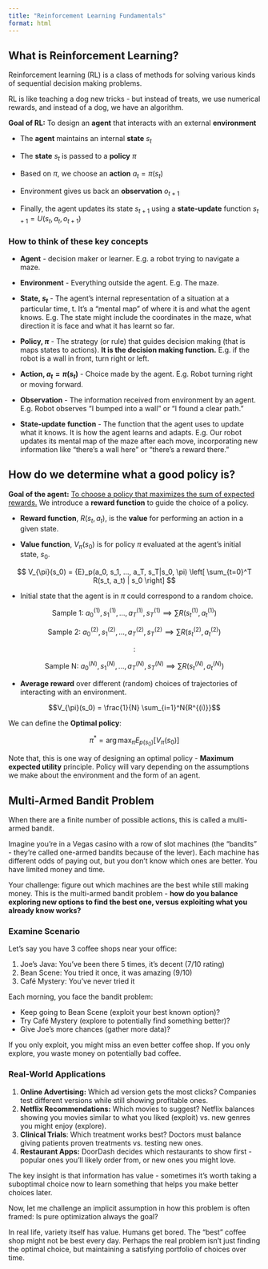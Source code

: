 ```yaml
---
title: "Reinforcement Learning Fundamentals"
format: html
---
```


## What is Reinforcement Learning?

Reinforcement learning (RL) is a class of methods for solving various kinds of sequential decision making problems.

RL is like teaching a dog new tricks - but instead of treats, we use numerical rewards, and instead of a dog, we have an algorithm.

**Goal of RL:** To design an **agent** that interacts with an external **environment**

-   The **agent** maintains an internal **state** $s_t$

-   The **state** $s_t$ is passed to a **policy** $\pi$

-   Based on $\pi$, we choose an **action** $a_t = \pi(s_t)$

-   Environment gives us back an **observation** $o_{t+1}$

-   Finally, the agent updates its state $s_{t+1}$ using a **state-update** function $s_{t+1} = U(s_t, a_t, o_{t+1})$

### How to think of these key concepts

-   **Agent** - decision maker or learner. E.g. a robot trying to navigate a maze.

-   **Environment** - Everything outside the agent. E.g. The maze.

-   **State, $s_t$** - The agent's internal representation of a situation at a particular time, t. It's a "mental map" of where it is and what the agent knows. E.g. The state might include the coordinates in the maze, what direction it is face and what it has learnt so far.

-   **Policy, $\pi$** - The strategy (or rule) that guides decision making (that is maps states to actions). **It is the decision making function.** E.g. if the robot is a wall in front, turn right or left.

-   **Action, $a_t = \pi(s_t)$** - Choice made by the agent. E.g. Robot turning right or moving forward.

-   **Observation** - The information received from environment by an agent. E.g. Robot observes "I bumped into a wall" or "I found a clear path."

-   **State-update** **function** - The function that the agent uses to update what it knows. It is how the agent learns and adapts. E.g. Our robot updates its mental map of the maze after each move, incorporating new information like "there's a wall here" or "there's a reward there."

## How do we determine what a good policy is?

**Goal of the agent:** [To choose a policy that maximizes the sum of expected rewards.]{.underline} We introduce a **reward function** to guide the choice of a policy.

-   **Reward function**, $R(s_t, a_t)$, is the **value** for performing an action in a given state.

-   **Value function**, $V_{\pi}(s_0)$ is for policy $\pi$ evaluated at the agent's initial state, $s_0$.

$$
V_{\pi}(s_0) = {E}_p(a_0, s_1, ..., a_T, s_T|s_0, \pi) \left[ \sum_{t=0}^T  R(s_t, a_t) | s_0 \right]
$$

-   Initial state that the agent is in $\pi$ could correspond to a random choice.

$$ \text{Sample 1: } a^{(1)}_0, s^{(1)}_1, ... , a^{(1)}_T, s^{(1)}_T \implies \sum R(s_t^{(1)},a_t^{(1)})$$

$$\text{Sample 2: } a^{(2)}_0, s^{(2)}_1, ... , a^{(2)}_T, s^{(2)}_T \implies \sum R(s_t^{(2)},a_t^{(2)})$$

$$:$$

$$\text{Sample N: }a^{(N)}_0, s^{(N)}_1, ... , a^{(N)}_T, s^{(N)}_T \implies \sum R(s_t^{(N)},a_t^{(N)})$$

-   **Average reward** over different (random) choices of trajectories of interacting with an environment.

$$V_{\pi}(s_0) = \frac{1}{N} \sum_{i=1}^N{R^{(i)}}$$

We can define the **Optimal policy**:

$$
\pi^* = \arg\max_{\pi}{E_{p(s_0)}[V_{\pi}(s_0)]}
$$

Note that, this is one way of designing an optimal policy - **Maximum expected utility** principle. Policy will vary depending on the assumptions we make about the environment and the form of an agent.

## Multi-Armed Bandit Problem

When there are a finite number of possible actions, this is called a multi-armed bandit.

Imagine you're in a Vegas casino with a row of slot machines (the "bandits" - they're called one-armed bandits because of the lever). Each machine has different odds of paying out, but you don't know which ones are better. You have limited money and time.

Your challenge: figure out which machines are the best while still making money. This is the multi-armed bandit problem - **how do you balance exploring new options to find the best one, versus exploiting what you already know works?**

### Examine Scenario

Let's say you have 3 coffee shops near your office:

1.  Joe's Java: You've been there 5 times, it's decent (7/10 rating)
2.  Bean Scene: You tried it once, it was amazing (9/10)
3.  Café Mystery: You've never tried it

Each morning, you face the bandit problem:

-   Keep going to Bean Scene (exploit your best known option)?
-   Try Café Mystery (explore to potentially find something better)?
-   Give Joe's more chances (gather more data)?

If you only exploit, you might miss an even better coffee shop. If you only explore, you waste money on potentially bad coffee.

### Real-World Applications

1.  **Online Advertising:** Which ad version gets the most clicks? Companies test different versions while still showing profitable ones.
2.  **Netflix Recommendations:** Which movies to suggest? Netflix balances showing you movies similar to what you liked (exploit) vs. new genres you might enjoy (explore).
3.  **Clinical Trials**: Which treatment works best? Doctors must balance giving patients proven treatments vs. testing new ones.
4.  **Restaurant Apps:** DoorDash decides which restaurants to show first - popular ones you'll likely order from, or new ones you might love.

The key insight is that information has value - sometimes it's worth taking a suboptimal choice now to learn something that helps you make better choices later.

Now, let me challenge an implicit assumption in how this problem is often framed: Is pure optimization always the goal?

In real life, variety itself has value. Humans get bored. The "best" coffee shop might not be best every day. Perhaps the real problem isn't just finding the optimal choice, but maintaining a satisfying portfolio of choices over time.

